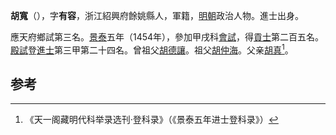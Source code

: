 '''胡寬'''（{{bd|1418年||？}}），字'''有容'''，浙江紹興府餘姚縣人，軍籍，[[明朝|明朝]]政治人物。進士出身。

應天府鄉試第三名。[[景泰|景泰]]五年（1454年），參加甲戌科[[會試|會試]]，得[[貢士|貢士]]第二百五名。[[殿試|殿試]]登[[進士|進士]]第三甲第二十四名。曾祖父[[胡德讓|胡德讓]]。祖父[[胡仲海|胡仲海]]。父亲[[胡真|胡真]]<ref>《天一阁藏明代科举录选刊·登科录》（《景泰五年进士登科录》）</ref>。

==参考==
{{reflist}}
{{明朝人物小作品}}
{{景泰五年甲戌科殿試金榜}}